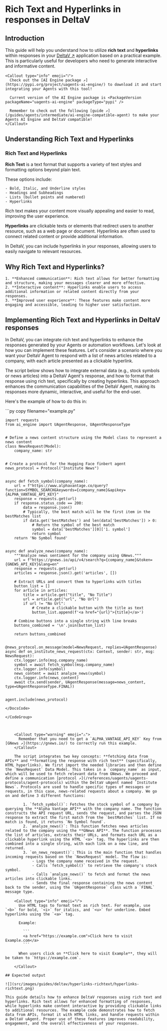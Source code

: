 
# Rich Text and Hyperlinks in responses in DeltaV

## Introduction

This guide will help you understand how to utilize **rich text** and **hyperlinks** within responses in your [DeltaV ↗️](/concepts/ai-engine/deltav) application based on a practical example. This is particularly useful for developers who need to generate interactive and informative content.

    <Callout type="info" emoji="ℹ️">
      Check out the [AI Engine package ↗️](https://pypi.org/project/uagents-ai-engine/) to download it and start integrating your Agents with this tool!

      Current version of the AI Engine package is <PackageVersion packageName="uagents-ai-engine" packageType="pypi" />

      Remember to check out the following [guide ↗️](/guides/agents/intermediate/ai-engine-compatible-agent) to make your Agents AI Engine and DeltaV compatible!
    </Callout>

## Understanding Rich Text and Hyperlinks

### Rich Text and Hyperlinks

**Rich Text** is a text format that supports a variety of text styles and formatting options beyond plain text.

These options include:

    - Bold, Italic, and Underline styles
    - Headings and Subheadings
    - Lists (bullet points and numbered)
    - Hyperlinks

Rich text makes your content more visually appealing and easier to read, improving the user experience.

**Hyperlinks** are clickable texts or elements that redirect users to another resource, such as a web page or document. Hyperlinks are often used to connect related content or provide additional information.

In DeltaV, you can include hyperlinks in your responses, allowing users to easily navigate to relevant resources.

## Why Rich Text and Hyperlinks?

    1. **Enhanced communication**: Rich text allows for better formatting and structure, making your messages clearer and more effective.
    2. **Interactive content**: Hyperlinks enable users to access additional information or related content directly from your responses.
    3. **Improved user experience**: These features make content more engaging and accessible, leading to higher user satisfaction.

## Implementing Rich Text and Hyperlinks in DeltaV responses

In DeltaV, you can integrate rich text and hyperlinks to enhance the responses generated by your Agents or automation workflows. Let's look at how you can implement these features. Let's consider a scenario where you want your DeltaV Agent to respond with a list of news articles related to a company, with each article presented as a clickable hyperlink.

The script below shows how to integrate external data (e.g., stock symbols or news articles) into a DeltaV Agent's response, and how to format that response using rich text, specifically by creating hyperlinks. This approach enhances the communication capabilities of the DeltaV Agent, making its responses more dynamic, interactive, and useful for the end-user.

Here's the example of how to do this in:

<GithubCodeSegment digest="ecfad8bc0e5de468f175398936318ae4">
    <CodeSegment
        path="https://github.com/fetchai/uAgent-Examples/blob/main/5-documentation/guides/agentverse/agentverse-functions/hyperlinks-and-rich-text-deltav/example.py"
        lineStart={1}
        lineEnd={58}
        hosted={true}
    />
</GithubCodeSegment>
<CodeGroup dynamic hasCopy isLocalHostedFile digest='ecfad8bc0e5de468f175398936318ae4'>

<DocsCode local={true}>
	```py copy filename="example.py"

	import requests
	from ai_engine import UAgentResponse, UAgentResponseType
	
	
	# Define a news content structure using the Model class to represent a news content
	class NewsRequest(Model):
	    company_name: str
	
	
	# Create a protocol for the Hugging Face finbert agent
	news_protocol = Protocol("Institute News")
	
	
	async def fetch_symbol(company_name):
	    url = f"https://www.alphavantage.co/query?function=SYMBOL_SEARCH&keywords={company_name}&apikey={ALPHA_VANTAGE_API_KEY}"
	    response = requests.get(url)
	    if response.status_code == 200:
	        data = response.json()
	        # Typically, the best match will be the first item in the bestMatches list
	        if data.get('bestMatches') and len(data['bestMatches']) > 0:
	            # Return the symbol of the best match
	            symbol = data['bestMatches'][0]['1. symbol']
	            return symbol
	    return 'No Symbol found'
	
	
	async def analyze_news(company_name):
	    """Analyze news sentiment for the company using GNews."""
	    url = f"https://gnews.io/api/v4/search?q={company_name}&token={GNEWS_API_KEY}&lang=en"
	    response = requests.get(url)
	    articles = response.json().get('articles', [])
	
	    # Extract URLs and convert them to hyperlinks with titles
	    button_list = []
	    for article in articles:
	        title = article.get("title", "No Title")
	        url = article.get("url", "No Url")
	        if url != "No Url":
	            # Create a clickable button with the title as text
	            button_list.append(f'<a href="{url}">{title}</a>')
	
	    # Combine buttons into a single string with line breaks
	    buttons_combined = '\n'.join(button_list)
	
	    return buttons_combined
	
	
	@news_protocol.on_message(model=NewsRequest, replies=UAgentResponse)
	async def on_institute_news_request(ctx: Context, sender: str, msg: NewsRequest):
	    ctx.logger.info(msg.company_name)
	    symbol = await fetch_symbol(msg.company_name)
	    ctx.logger.info(symbol)
	    news_content = await analyze_news(symbol)
	    ctx.logger.info(news_content)
	    await ctx.send(sender, UAgentResponse(message=news_content, type=UAgentResponseType.FINAL))
	
	
	agent.include(news_protocol)

```
</DocsCode>

</CodeGroup>



    <Callout type="warning" emoji="⚠️">
      Remember that you need to get a `ALPHA_VANTAGE_API_KEY` Key from [GNews ↗️](https://gnews.io/) to correctly run this example.
    </Callout>

    The script integrates two key concepts: **fetching data from APIs** and **formatting the response with rich text** (specifically, HTML hyperlinks). We first import the needed libraries and then define the `NewsRequest` Data Model. This takes in a `company_name` as input, which will be used to fetch relevant data from GNews. We proceed and define a communication [protocol ↗️](/references/uagents/uagents-protocols/agent-protocols) within the DeltaV uAgent named `Institute News`. Protocols are used to handle specific types of messages or requests, in this case, news-related requests about a company. We go on and define 3 different functions:

        1. `fetch_symbol()`: Fetches the stock symbol of a company by querying the **Alpha Vantage API** with the company name. The function constructs the API request URL, sends the request, and parses the JSON response to extract the first match from the `bestMatches` list. If no match is found, it returns `No Symbol found`.
        2. `analyze_news()`: This function fetches news articles related to the company using the **GNews API**. The function processes the list of articles, extracts their URLs, and formats each URL as a clickable hyperlink using the HTML `<a>` tag. The hyperlinks are then combined into a single string, with each link on a new line, and returned.
        3. `on_news_request()`: This is the main function that handles incoming requests based on the `NewsRequest` model. The flow is:
            - Logs the company name received in the request.
            - Calls `fetch_symbol()` to retrieve the company's stock symbol.
            - Calls `analyze_news()` to fetch and format the news articles into clickable links.
            - Sends the final response containing the news content back to the sender, using the `UAgentResponse` class with a `FINAL` message type.

    <Callout type="info" emoji="ℹ️">
      Use HTML tags to format text as rich text. For example, use `<b>` for bold, `<i>` for italics, and `<u>` for underline. Embed hyperlinks using the `<a>` tag.

      Example:

        ```
        <a href="https://example.com">Click here to visit Example.com</a>
        ```

      When users click on **Click here to visit Example**, they will be taken to `https://example.com`.

    </Callout>

## Expected output

![](src/images/guides/deltav/hyperlinks-richtext/hyperlinks-richtext.png)

This guide details how to enhance DeltaV responses using rich text and hyperlinks. Rich text allows for enhanced formatting of responses, while hyperlinks make content interactive by providing clickable links to additional resources. The example code demonstrates how to fetch data from APIs, format it with HTML links, and handle requests within a DeltaV uAgent. Proper use of these features improves readability, engagement, and the overall effectiveness of your responses.
